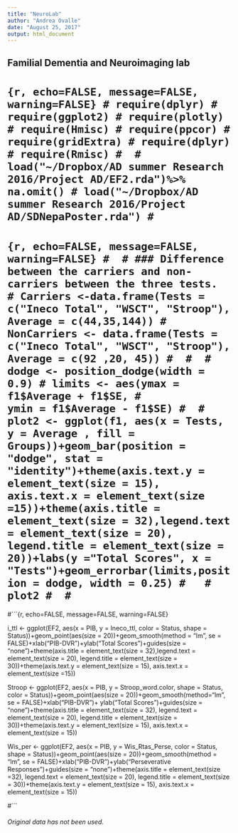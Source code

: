 ```yaml
---
title: "NeuroLab"
author: "Andrea Ovalle"
date: "August 25, 2017"
output: html_document
---
```


## Familial Dementia and Neuroimaging lab

# ```{r, echo=FALSE, message=FALSE, warning=FALSE}
# require(dplyr)
# require(ggplot2)
# require(plotly)
# require(Hmisc)
# require(ppcor)
# require(gridExtra)
# require(dplyr)
# require(Rmisc)
# 
# load("~/Dropbox/AD summer Research 2016/Project AD/EF2.rda")%>% na.omit()
# load("~/Dropbox/AD summer Research 2016/Project AD/SDNepaPoster.rda")
# ```
# 
# 
# ```{r, echo=FALSE, message=FALSE, warning=FALSE}
# 
# ### Difference between the carriers and non-carriers between the three tests. 
# Carriers <-data.frame(Tests = c("Ineco Total", "WSCT", "Stroop"), Average = c(44,35,144))
# NonCarriers <- data.frame(Tests = c("Ineco Total", "WSCT", "Stroop"), Average = c(92 ,20, 45))
# 
# 
# dodge <- position_dodge(width = 0.9)
# limits <- aes(ymax = f1$Average + f1$SE,
#               ymin = f1$Average - f1$SE)
# 
# plot2 <- ggplot(f1, aes(x = Tests, y = Average , fill = Groups))+geom_bar(position = "dodge", stat = "identity")+theme(axis.text.y = element_text(size = 15), axis.text.x = element_text(size =15))+theme(axis.title = element_text(size = 32),legend.text = element_text(size = 20), legend.title = element_text(size = 20))+labs(y ="Total Scores", x = "Tests")+geom_errorbar(limits,position = dodge, width = 0.25)
#  
# plot2
# 
# ```

#```{r, echo=FALSE, message=FALSE, warning=FALSE}

i_ttl <- ggplot(EF2, aes(x = PIB, y = Ineco_ttl, color = Status, shape = Status))+geom_point(aes(size = 20))+geom_smooth(method = "lm", se = FALSE)+xlab("PIB-DVR")+ylab("Total Scores")+guides(size = "none")+theme(axis.title = element_text(size = 32),legend.text = element_text(size = 20), legend.title = element_text(size = 30))+theme(axis.text.y = element_text(size = 15), axis.text.x = element_text(size =15))



Stroop <- ggplot(EF2, aes(x = PIB, y = Stroop_word.color, shape = Status, color = Status))+geom_point(aes(size = 20))+geom_smooth(method="lm", se = FALSE)+xlab("PIB-DVR")+ ylab("Total Scores")+guides(size = "none")+theme(axis.title = element_text(size = 32), legend.text = element_text(size = 20), legend.title = element_text(size = 30))+theme(axis.text.y = element_text(size = 15), axis.text.x = element_text(size = 15))


Wis_per <- ggplot(EF2, aes(x = PIB, y = Wis_Rtas_Perse, color = Status, shape = Status))+geom_point(aes(size = 20))+geom_smooth(method = "lm", se = FALSE)+xlab("PIB-DVR")+ylab("Perseverative Responses")+guides(size = "none")+theme(axis.title = element_text(size =32), legend.text = element_text(size = 20), legend.title = element_text(size = 30))+theme(axis.text.y = element_text(size = 15), axis.text.x = element_text(size = 15))



#```

###### Original data has not been used. 


